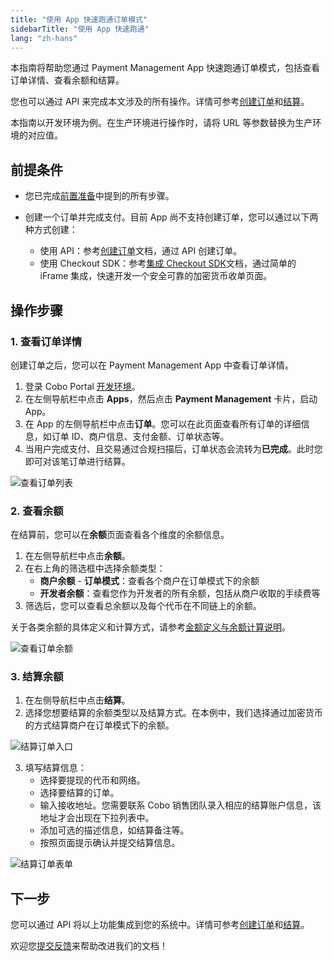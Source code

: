```yaml
---
title: "使用 App 快速跑通订单模式"
sidebarTitle: "使用 App 快速跑通"
lang: "zh-hans"
---
```


本指南将帮助您通过 Payment Management App 快速跑通订单模式，包括查看订单详情、查看余额和结算。

您也可以通过 API 来完成本文涉及的所有操作。详情可参考[创建订单](/v2_cn/payments/create-orders)和[结算](/v2_cn/payments/settle-orders)。

<Note>
  本指南以开发环境为例。在生产环境进行操作时，请将 URL 等参数替换为生产环境的对应值。
</Note>

## 前提条件

- 您已完成[前置准备](/v2_cn/payments/preparation)中提到的所有步骤。

- 创建一个订单并完成支付。目前 App 尚不支持创建订单，您可以通过以下两种方式创建：
  - 使用 API：参考[创建订单](/v2_cn/payments/create-orders)文档，通过 API 创建订单。
  - 使用 Checkout SDK：参考[集成 Checkout SDK](/v2_cn/payments/checkout-sdk)文档，通过简单的 iFrame 集成，快速开发一个安全可靠的加密货币收单页面。


## 操作步骤

### 1. 查看订单详情

创建订单之后，您可以在 Payment Management App 中查看订单详情。

1. 登录 Cobo Portal [开发环境](https://portal.dev.cobo.com/login)。
2. 在左侧导航栏中点击 **Apps**，然后点击 **Payment Management** 卡片，启动 App。
3. 在 App 的左侧导航栏中点击**订单**。您可以在此页面查看所有订单的详细信息，如订单 ID、商户信息、支付金额、订单状态等。
4. 当用户完成支付、且交易通过合规扫描后，订单状态会流转为**已完成**。此时您即可对该笔订单进行结算。

<img src="/v2_cn/images/payments/view-orders.png" className="screenshot_full_screen" alt="查看订单列表" />

### 2. 查看余额

在结算前，您可以在**余额**页面查看各个维度的余额信息。

1. 在左侧导航栏中点击**余额**。
2. 在右上角的筛选框中选择余额类型：
   - **商户余额** - **订单模式**：查看各个商户在订单模式下的余额
   - **开发者余额**：查看您作为开发者的所有余额，包括从商户收取的手续费等
3. 筛选后，您可以查看总余额以及每个代币在不同链上的余额。

关于各类余额的具体定义和计算方式，请参考[金额定义与余额计算说明](/v2_cn/payments/amounts-and-balances)。

<img src="/v2_cn/images/payments/view-order-balances.png" className="screenshot_full_screen" alt="查看订单余额" />

### 3. 结算余额

1. 在左侧导航栏中点击**结算**。
2. 选择您想要结算的余额类型以及结算方式。在本例中，我们选择通过加密货币的方式结算商户在订单模式下的余额。

<img src="/v2_cn/images/payments/settle-orders-button.png" className="screenshot_full_screen" alt="结算订单入口" />

3. 填写结算信息：
   - 选择要提现的代币和网络。
   - 选择要结算的订单。
   - 输入接收地址。<Note>您需要联系 Cobo 销售团队录入相应的结算账户信息，该地址才会出现在下拉列表中。</Note>
   - 添加可选的描述信息，如结算备注等。
   - 按照页面提示确认并提交结算信息。

<img src="/v2_cn/images/payments/settle-orders-form.png" className="screenshot_full_screen" alt="结算订单表单" />


## 下一步

您可以通过 API 将以上功能集成到您的系统中。详情可参考[创建订单](/v2_cn/payments/create-orders)和[结算](/v2_cn/payments/settle-orders)。


<Tip>欢迎您[提交反馈](https://forms.zohopublic.com/cobo/form/DocumentFeedbackForm/formperma/QvLOhxJv1_JMsJ-1dleZ8Itb_7rzN-LtgvsDdxosoVI)来帮助改进我们的文档！</Tip>